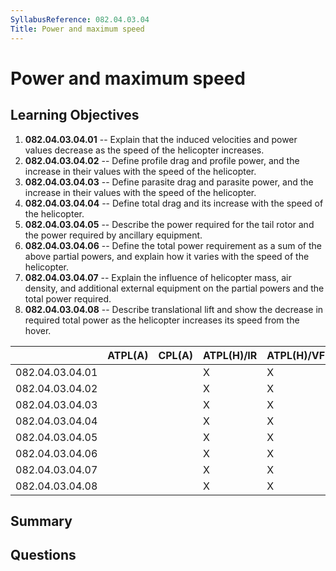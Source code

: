 ```yaml
---
SyllabusReference: 082.04.03.04
Title: Power and maximum speed
---
```


# Power and maximum speed

## Learning Objectives

1. **082.04.03.04.01** -- Explain that the induced velocities and power values decrease as the speed of the helicopter increases.
2. **082.04.03.04.02** -- Define profile drag and profile power, and the increase in their values with the speed of the helicopter.
3. **082.04.03.04.03** -- Define parasite drag and parasite power, and the increase in their values with the speed of the helicopter.
4. **082.04.03.04.04** -- Define total drag and its increase with the speed of the helicopter.
5. **082.04.03.04.05** -- Describe the power required for the tail rotor and the power required by ancillary equipment.
6. **082.04.03.04.06** -- Define the total power requirement as a sum of the above partial powers, and explain how it varies with the speed of the helicopter.
7. **082.04.03.04.07** -- Explain the influence of helicopter mass, air density, and additional external equipment on the partial powers and the total power required.
8. **082.04.03.04.08** -- Describe translational lift and show the decrease in required total power as the helicopter increases its speed from the hover.

|                 | ATPL(A) | CPL(A) | ATPL(H)/IR | ATPL(H)/VFR | CPL(H) | IR  | CBIR(A) |
| --------------- | ------- | ------ | ---------- | ----------- | ------ | --- | ------- |
| 082.04.03.04.01 |         |        | X          | X           | X      |     |         |
| 082.04.03.04.02 |         |        | X          | X           | X      |     |         |
| 082.04.03.04.03 |         |        | X          | X           | X      |     |         |
| 082.04.03.04.04 |         |        | X          | X           | X      |     |         |
| 082.04.03.04.05 |         |        | X          | X           | X      |     |         |
| 082.04.03.04.06 |         |        | X          | X           | X      |     |         |
| 082.04.03.04.07 |         |        | X          | X           | X      |     |         |
| 082.04.03.04.08 |         |        | X          | X           | X      |     |         |

## Summary

## Questions
